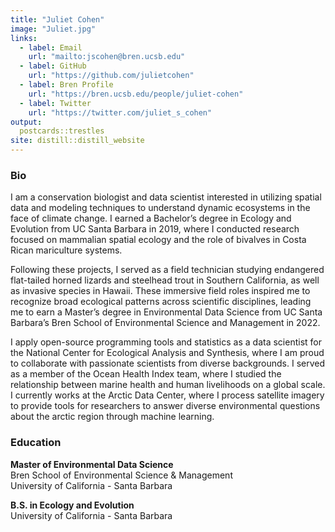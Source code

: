 ```yaml
---
title: "Juliet Cohen"
image: "Juliet.jpg"
links:
  - label: Email
    url: "mailto:jscohen@bren.ucsb.edu"
  - label: GitHub
    url: "https://github.com/julietcohen"
  - label: Bren Profile
    url: "https://bren.ucsb.edu/people/juliet-cohen"
  - label: Twitter
    url: "https://twitter.com/juliet_s_cohen"
output:
  postcards::trestles
site: distill::distill_website
---
```

### Bio

I am a conservation biologist and data scientist interested in utilizing spatial data and modeling techniques to understand dynamic ecosystems in the face of climate change. I earned a Bachelor’s degree in Ecology and Evolution from UC Santa Barbara in 2019, where I conducted research focused on mammalian spatial ecology and the role of bivalves in Costa Rican mariculture systems. 

Following these projects, I served as a field technician studying endangered flat-tailed horned lizards and steelhead trout in Southern California, as well as invasive species in Hawaii. These immersive field roles inspired me to recognize broad ecological patterns across scientific disciplines, leading me to earn a Master’s degree in Environmental Data Science from UC Santa Barbara’s Bren School of Environmental Science and Management in 2022. 

I apply open-source programming tools and statistics as a data scientist for the National Center for Ecological Analysis and Synthesis, where I am proud to collaborate with passionate scientists from diverse backgrounds. I served as a member of the Ocean Health Index team, where I studied the relationship between marine health and human livelihoods on a global scale. I currently works at the Arctic Data Center, where I process satellite imagery to provide tools for researchers to answer diverse environmental questions about the arctic region through machine learning.

### Education

**Master of Environmental Data Science**\
Bren School of Environmental Science & Management\
University of California - Santa Barbara

**B.S. in Ecology and Evolution**\
University of California - Santa Barbara
